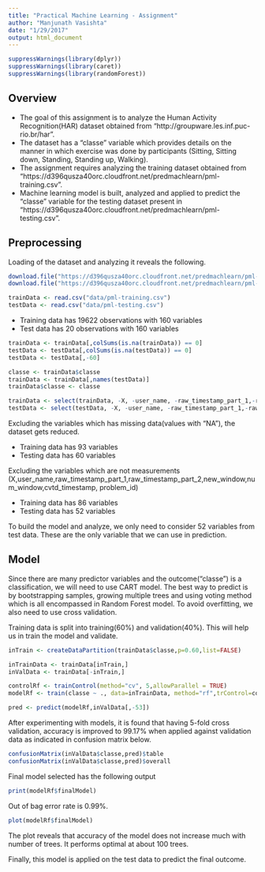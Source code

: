 ```yaml
---
title: "Practical Machine Learning - Assignment"
author: "Manjunath Vasishta"
date: "1/29/2017"
output: html_document
---
```


```r
suppressWarnings(library(dplyr))
suppressWarnings(library(caret))
suppressWarnings(library(randomForest))
```

## Overview

- The goal of this assignment is to analyze the Human Activity Recognition(HAR) dataset obtained from "http://groupware.les.inf.puc-rio.br/har".  
- The dataset has a "classe" variable which provides details on the manner in which exercise was done by participants (Sitting, Sitting down, Standing, Standing up, Walking).
- The assignment requires analyzing the training dataset obtained from "https://d396qusza40orc.cloudfront.net/predmachlearn/pml-training.csv".  
- Machine learning model is built, analyzed and applied to predict the "classe" variable for the testing dataset present in "https://d396qusza40orc.cloudfront.net/predmachlearn/pml-testing.csv". 

## Preprocessing

Loading of the dataset and analyzing it reveals the following.

```r
download.file("https://d396qusza40orc.cloudfront.net/predmachlearn/pml-training.csv","data/pml-training.csv")
download.file("https://d396qusza40orc.cloudfront.net/predmachlearn/pml-testing.csv","data/pml-testing.csv")

trainData <- read.csv("data/pml-training.csv")
testData <- read.csv("data/pml-testing.csv")
```

- Training data has 19622 observations with 160 variables
- Test data has 20 observations with 160 variables

```r
trainData <- trainData[,colSums(is.na(trainData)) == 0]
testData <- testData[,colSums(is.na(testData)) == 0]
testData <- testData[,-60]

classe <- trainData$classe
trainData <- trainData[,names(testData)]
trainData$classe <- classe

trainData <- select(trainData, -X, -user_name, -raw_timestamp_part_1,-raw_timestamp_part_2,-new_window,-num_window,-cvtd_timestamp)  
testData <- select(testData, -X, -user_name, -raw_timestamp_part_1,-raw_timestamp_part_2,-new_window,-num_window,-cvtd_timestamp)  

```

Excluding the variables which has missing data(values with "NA"),  the dataset gets reduced.

- Training data has 93 variables
- Testing data has 60 variables

Excluding the variables which are not measurements (X,user_name,raw_timestamp_part_1,raw_timestamp_part_2,new_window,num_window,cvtd_timestamp, problem_id)

- Training data has 86 variables
- Testing data has 52 variables

To build the model and analyze, we only need to consider 52 variables from test data. These are the only variable that we can use in prediction.

## Model

Since there are many predictor variables and the outcome("classe") is a classification, we will need to use CART model. The best way to predict is by bootstrapping samples, growing multiple trees and using voting method which is all encompassed in Random Forest model.  To avoid overfitting, we also need to use cross validation.  

Training data is split into training(60%) and validation(40%).  This will help us in train the model and validate.

```r
inTrain <- createDataPartition(trainData$classe,p=0.60,list=FALSE)

inTrainData <- trainData[inTrain,]
inValData <- trainData[-inTrain,]

controlRf <- trainControl(method="cv", 5,allowParallel = TRUE)
modelRf <- train(classe ~ ., data=inTrainData, method="rf",trControl=controlRf,ntree=150)

pred <- predict(modelRf,inValData[,-53])
```

After experimenting with models, it is found that having 5-fold cross validation, accuracy is improved to 99.17% when applied against validation data as indicated in confusion matrix below.

```r
confusionMatrix(inValData$classe,pred)$table
confusionMatrix(inValData$classe,pred)$overall
```

Final model selected has the following output

```r
print(modelRf$finalModel)
```

Out of bag error rate is 0.99%.  

```r
plot(modelRf$finalModel)
```

The plot reveals that accuracy of the model does not increase much with number of trees. It performs optimal at about 100 trees.

Finally, this model is applied on the test data to predict the final outcome.
